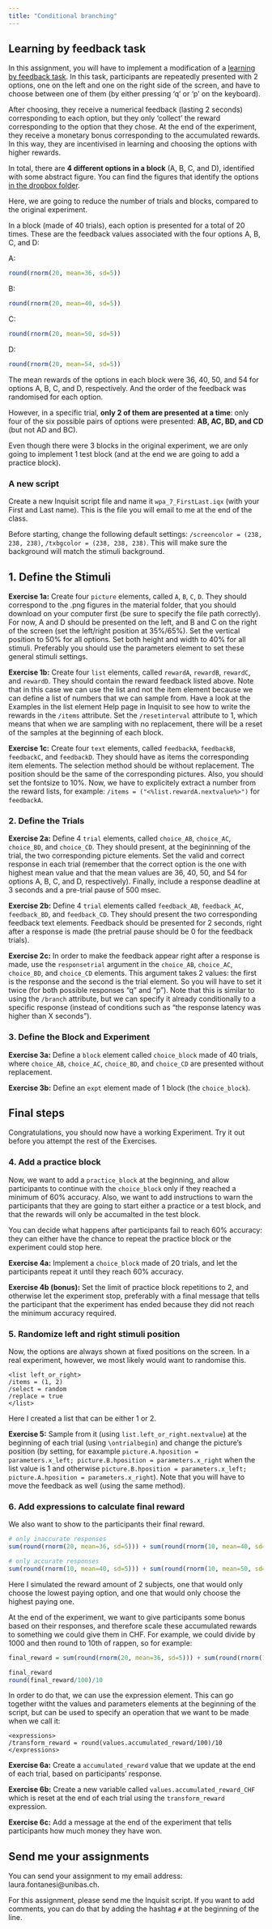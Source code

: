 ```yaml
---
title: "Conditional branching"
---
```


## Learning by feedback task
In this assignment, you will have to implement a modification of a [learning by feedback task](https://doi.org/10.3758/s13423-018-1554-2). In this task, participants are repeatedly presented with 2 options, one on the left and one on the right side of the screen, and have to choose between one of them (by either pressing 'q' or 'p' on the keyboard). 

After choosing, they receive a numerical feedback (lasting 2 seconds) corresponding to each option, but they only 'collect' the reward corresponding to the option that they chose. At the end of the experiment, they receive a monetary bonus corresponding to the accumulated rewards. In this way, they are incentivised in learning and choosing the options with higher rewards.

In total, there are **4 different options in a block** (A, B, C, and D), identified with some abstract figure. You can find the figures that identify the options [in the dropbox folder](https://www.dropbox.com/sh/sfs68772g4dwyz7/AADvtjq-GS4pPAjkyqxn_9f0a?dl=0). 

Here, we are going to reduce the number of trials and blocks, compared to the original experiment.

In a block (made of 40 trials), each option is presented for a total of 20 times. These are the feedback values associated with the four options A, B, C, and D:

A:
```r
round(rnorm(20, mean=36, sd=5))
```

B:
```r
round(rnorm(20, mean=40, sd=5))
```

C:
```r
round(rnorm(20, mean=50, sd=5))
```

D:
```r
round(rnorm(20, mean=54, sd=5))
```

The mean rewards of the options in each block were 36, 40, 50, and 54 for options A, B, C, and D, respectively. And the order of the feedback was randomised for each option.

However, in a specific trial, **only 2 of them are presented at a time**: only four of the six possible pairs of options were presented: **AB, AC, BD, and CD** (but not AD and BC).

Even though there were 3 blocks in the original experiment, we are only going to implement 1 test block (and at the end we are going to add a practice block).

### A new script

Create a new Inquisit script file and name it `wpa_7_FirstLast.iqx` (with your First and Last name). This is the file you will email to me at the end of the class.

Before starting, change the following default settings: `/screencolor = (238, 238, 238)`, `/txbgcolor = (238, 238, 238)`. This will make sure the background will match the stimuli background.

## 1. Define the Stimuli

**Exercise 1a:** Create four `picture` elements, called `A`, `B`, `C`, `D`. They should correspond to the .png figures in the material folder, that you should download on your computer first (be sure to specify the file path correctly). For now, A and D should be presented on the left, and B and C on the right of the screen (set the left/right position at 35%/65%). Set the vertical position to 50% for all options. Set both height and width to 40% for all stimuli. Preferably you should use the parameters element to set these general stimuli settings.

**Exercise 1b:** Create four `list` elements, called `rewardA`, `rewardB`, `rewardC`, and `rewardD`. They should contain the reward feedback listed above. Note that in this case we can use the list and not the item element because we can define a list of numbers that we can sample from. Have a look at the Examples in the list element Help page in Inquisit to see how to write the rewards in the `/items` attribute. Set the `/resetinterval` attribute to 1, which means that when we are sampling with no replacement, there will be a reset of the samples at the beginning of each block.

**Exercise 1c:** Create four `text` elements, called `feedbackA`, `feedbackB`, `feedbackC`, and `feedbackD`. They should have as items the corresponding item elements. The selection method should be without replacement. The position should be the same of the corresponding pictures. Also, you should set the fontsize to 10%. Now, we have to explicitely extract a number from the reward lists, for example: `/items = ("<%list.rewardA.nextvalue%>")` for `feedbackA`.

### 2. Define the Trials

**Exercise 2a:** Define 4 `trial` elements, called `choice_AB`, `choice_AC`, `choice_BD`, and `choice_CD`. They should present, at the begininning of the trial, the two corresponding picture elements. Set the valid and correct response in each trial (remember that the correct option is the one with highest mean value and that the mean values are 36, 40, 50, and 54 for options A, B, C, and D, respectively). Finally, include a response deadline at 3 seconds and a pre-trial pause of 500 msec.

**Exercise 2b:** Define 4 `trial` elements called `feedback_AB`, `feedback_AC`, `feedback_BD`, and `feedback_CD`. They should present the two corresponding feedback text elements. Feedback should be presented for 2 seconds, right after a response is made (the pretrial pause should be 0 for the feedback trials).

**Exercise 2c:** In order to make the feedback appear right after a response is made, use the `responsetrial` argument in the `choice_AB`, `choice_AC`, `choice_BD`, and `choice_CD` elements. This argument takes 2 values: the first is the response and the second is the trial element. So you will have to set it twice (for both possible responses "q" and "p"). Note that this is similar to using the `/branch` attribute, but we can specify it already conditionally to a specific response (instead of conditions such as "the response latency was higher than X seconds").
 
### 3. Define the Block and Experiment

**Exercise 3a:**  Define a `block` element called `choice_block` made of 40 trials, where `choice_AB`, `choice_AC`, `choice_BD`, and `choice_CD` are presented without replacement.

**Exercise 3b:**  Define an `expt` element made of 1 block (the `choice_block`).

## Final steps

Congratulations, you should now have a working Experiment. Try it out before you attempt the rest of the Exercises.

### 4. Add a practice block

Now, we want to add a `practice_block` at the beginning, and allow participants to continue with the `choice_block` only if they reached a minimum of 60\% accuracy. Also, we want to add instructions to warn the participants that they are going to start either a practice or a test block, and that the rewards will only be accumalted in the test block.

You can decide what happens after participants fail to reach 60\% accuracy: they can either have the chance to repeat the practice block or the experiment could stop here.

**Exercise 4a:** Implement a `choice_block` made of 20 trials, and let the participants repeat it until they reach 60\% accuracy.

**Exercise 4b (bonus):** Set the limit of practice block repetitions to 2, and otherwise let the experiment stop, preferably with a final message that tells the participant that the experiment has ended because they did not reach the minimum accuracy required. 

### 5. Randomize left and right stimuli position

Now, the options are always shown at fixed positions on the screen. In a real experiment, however, we most likely would want to randomise this.

```
<list left_or_right>
/items = (1, 2)
/select = random
/replace = true
</list>
```

Here I created a list that can be either 1 or 2. 

**Exercise 5:** Sample from it (using `list.left_or_right.nextvalue`) at the beginning of each trial (using `\ontrialbegin`) and change the picture's position (by setting, for eaxample `picture.A.hposition = parameters.x_left; picture.B.hposition = parameters.x_right` when the list value is 1 and otherwise `picture.B.hposition = parameters.x_left; picture.A.hposition = parameters.x_right`). Note that you will have to move the feedback as well (using the same method).

### 6. Add expressions to calculate final reward

We also want to show to the participants their final reward.

```r
# only inaccurate responses
sum(round(rnorm(20, mean=36, sd=5))) + sum(round(rnorm(10, mean=40, sd=5))) + sum(round(rnorm(10, mean=54, sd=5)))

# only accurate responses
sum(round(rnorm(10, mean=40, sd=5))) + sum(round(rnorm(10, mean=50, sd=5))) + sum(round(rnorm(20, mean=54, sd=5)))
```

Here I simulated the reward amount of 2 subjects, one that would only choose the lowest paying option, and one that would only choose the highest paying one.

At the end of the experiment, we want to give participants some bonus based on their responses, and therefore scale these accumulated rewards to something we could give them in CHF. For example, we could divide by 1000 and then round to 10th of rappen, so for example:

```r
final_reward = sum(round(rnorm(20, mean=36, sd=5))) + sum(round(rnorm(10, mean=40, sd=5))) + sum(round(rnorm(10, mean=54, sd=5)))

final_reward
round(final_reward/100)/10
```

In order to do that, we can use the expression element. This can go together witht the values and parameters elements at the beginning of the script, but can be used to specify an operation that we want to be made when we call it:

```
<expressions>
/transform_reward = round(values.accumulated_reward/100)/10
</expressions>
```
**Exercise 6a:** Create a `accumulated_reward` value that we update at the end of each trial, based on participants' response.

**Exercise 6b:** Create a new variable called `values.accumulated_reward_CHF` which is reset at the end of each trial using the `transform_reward` expression.

**Exercise 6c:** Add a message at the end of the experiment that tells participants how much money they have won.

## Send me your assignments

You can send your assignment to my email address: laura.fontanesi@unibas.ch. 

For this assignment, please send me the Inquisit script. If you want to add comments, you can do that by adding the hashtag `#` at the beginning of the line.